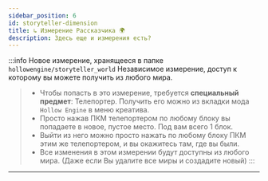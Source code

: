 ```yaml
---
sidebar_position: 6
id: storyteller-dimension
title: ↳ Измерение Рассказчика 🌍
description: Здесь еще и измерения есть? 
---
```


:::info Новое измерение, хранящееся в папке `hollowengine/storyteller_world`
Независимое измерение, доступ к которому вы можете получить из любого мира.
> - Чтобы попасть в это измерение, требуется **специальный предмет**: Телепортер. Получить его можно из вкладки мода `Hollow Engine` в меню креатива.
> - Просто нажав ПКМ телепортером по любому блоку вы попадаете в новое, пустое место. Под вам всего 1 блок.
> - Выйти из него можно просто нажать по любому блоку ПКМ этим же телепортером, и вы окажитесь там, где вы были.
> - Все изменения в этом измерении будут доступны из любого мира. (Даже если Вы удалите все миры и создадите новый)
:::

---
